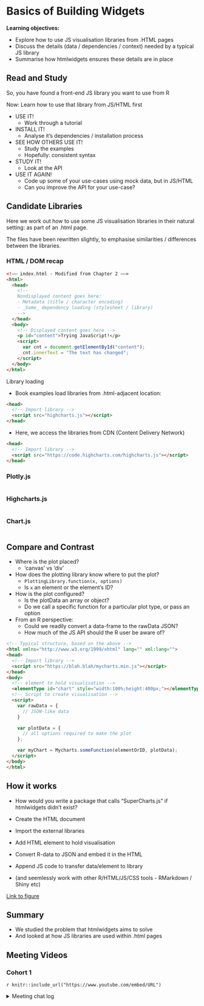 # Basics of Building Widgets

**Learning objectives:**

- Explore how to use JS visualisation libraries from .HTML pages
- Discuss the details (data / dependencies / context) needed by a typical JS library
- Summarise how htmlwidgets ensures these details are in place

## Read and Study

So, you have found a front-end JS library you want to use from R

Now: Learn how to use that library from JS/HTML first

- USE IT!
  - Work through a tutorial

- INSTALL IT!
  - Analyse it's dependencies / installation process

- SEE HOW OTHERS USE IT!
  - Study the examples
  - Hopefully: consistent syntax

- STUDY IT!
  - Look at the API
  
- USE IT AGAIN!
  - Code up some of your use-cases using mock data, but in JS/HTML
  - Can you improve the API for your use-case?

## Candidate Libraries

Here we work out how to use some JS visualisation libraries in their natural setting: as part of
an .html page.

The files have been rewritten slightly, to emphasise similarities / differences between the
libraries.

### HTML / DOM recap

```html
<!–– index.html - Modified from Chapter 2 ––>
<html>
  <head>
    <!--
    Nondisplayed content goes here:
    - Metadata (title / character encoding)
    - _Some_ dependency loading (stylesheet / library)
    -->
  </head>
  <body>
    <!-- Displayed content goes here -->
    <p id="content">Trying JavaScript!</p>
    <script>
      var cnt = document.getElementById("content");
      cnt.innerText = "The text has changed";
    </script>
  </body>
</html>
```

Library loading

- Book examples load libraries from .html-adjacent location:

```html
<head>
  <!-- Import library -->
  <script src="highcharts.js"></script>
</head>
```

- Here, we access the libraries from CDN (Content Delivery Network)

```html
<head>
  <!-- Import library -->
  <script src="https://code.highcharts.com/highcharts.js"></script>
</head>
```

### Plotly.js

```r
```

### Highcharts.js

```r
```

### Chart.js

```r
```

## Compare and Contrast

- Where is the plot placed?
  - 'canvas' vs 'div'

- How does the plotting library know where to put the plot?
  - `PlottingLibrary.function(x, options)`
  - Is `x` an element or the element's ID?

- How is the plot configured?
  - Is the plotData an array or object?
  - Do we call a specific function for a particular plot type, or pass an option

- From an R perspective:
  - Could we readily convert a data-frame to the rawData JSON?
  - How much of the JS API should the R user be aware of?

```html
<!-- Typical structure, based on the above -->
<html xmlns="http://www.w3.org/1999/xhtml" lang="" xml:lang="">
<head>
  <!-- Import library -->
  <script src="https://blah.blah/mycharts.min.js"></script>
</head>
<body>
  <!-- element to hold visualisation -->
  <elementType id="chart" style="width:100%;height:400px;"></elementType>
  <!-- Script to create visualisation -->
  <script>
    var rawData = {
      // JSON-like data
    }

    var plotData = {
      // all options required to make the plot
    };

    var myChart = Mycharts.someFunction(elementOrID, plotData);
  </script>
</body>
</html>
```

## How it works

- How would you write a package that calls "SuperCharts.js" if htmlwidgets didn't exist?

- Create the HTML document
- Import the external libraries
- Add HTML element to hold visualisation
- Convert R-data to JSON and embed it in the HTML
- Append JS code to transfer data/element to library

- (and seemlessly work with other R/HTML/JS/CSS tools - RMarkdown / Shiny etc)

[Link to figure](https://book.javascript-for-r.com/widgets-basics.html#widgets-basics-inner-workings)

## Summary

- We studied the problem that htmlwidgets aims to solve
- And looked at how JS libraries are used within .html pages

## Meeting Videos

### Cohort 1

`r knitr::include_url("https://www.youtube.com/embed/URL")`

<details>
<summary> Meeting chat log </summary>

```
LOG
```
</details>
